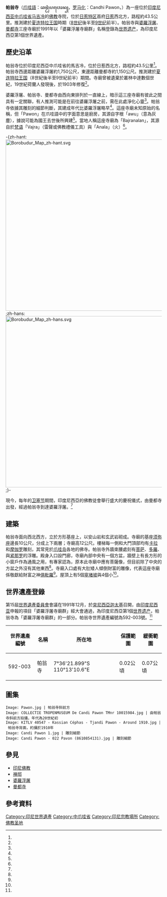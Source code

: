 {{coord|7|36|21.899|S|110|13|10.6|E|display=title}}
{{noteTA
|G1=unit
}}

{{世界文化遺產概要表
| site_img       = Candi Pawon (2).JPG
| site_img_capt  = 帕翁寺
| site_img_width = 260px
| part_of        = 婆羅浮屠寺廟群
| zh_name        = 帕翁寺
| en_name        = Pawon Temple
| fr_name        = Temple de Pawon
| Region         = 亞洲和太平洋地區
| country        = {{IDN}}
| criterion_c    = (i) (ii) (iv)
| ID             = 592-003
| rg_year        = 1991
| org_url        = http://whc.unesco.org/en/list/592
| locmapin       = Indonesia Java
| coordinates    = {{coord|7|36|21.899|S|110|13|10.6|E}}
}}

'''帕翁寺'''（[[爪哇語|爪哇語]]：ꦕꦤ꧀ꦝꦶ​ꦥꦮꦺꦴꦤ꧀，[[罗马化|罗马化]]：Candhi Pawon，{{lang-id|Candi Pawon}}）為一座位於[[印度尼西亚|印度尼西亚]][[中爪哇省|中爪哇省]][[马吉冷|马吉冷]]的[[佛教|佛教]]寺院，位於[[日惹特区|日惹特区]]首府[[日惹|日惹]]西北方，路程約43.5公里。推測建於[[夏连特拉王国|夏连特拉王国]]時期（[[8世纪|8世纪]]後半至[[9世纪|9世纪]]前半）。帕翁寺與[[婆羅浮屠|婆羅浮屠]]、[[曼都寺|曼都寺]]三座寺廟於1991年以「婆羅浮屠寺廟群」名稱登錄為[[世界遗产|世界遗产]]，為印度尼西亞第1個世界遺產。

== 歷史沿革 ==
帕翁寺位於印度尼西亞中爪哇省的馬吉冷，位於日惹西北方，路程約43.5公里<ref name="Indonesia-Tourism"/>。帕翁寺西邊距離婆羅浮屠約1,750公尺，東邊距離曼都寺約1,150公尺。推測建於[[夏连特拉王国|夏连特拉王国]]（8世紀後半至9世紀前半）期間。寺廟曾被遺棄於叢林中達數個世紀，19世紀荷蘭人發現後，於1903年修復<ref name="世界佛教美術圖說大辭典"/>{{rp|2-471}}。

婆羅浮屠、帕翁寺、曼都寺由西向東排列於一直線上，暗示這三座寺廟有彼此之間具有一定關聯，有人推測可能是在前往婆羅浮屠之前，需在此處淨化心靈<ref name="Marzuki"/>{{rp|6}}。帕翁寺依據其雕刻的細節判斷，其建成年代比婆羅浮屠略早<ref name="Moens"/>。這座寺廟未知原始的名稱，但「Pawon」在爪哇語中的字面意思是廚房，其源自字根「awu」（意為灰塵），據說可能為{{link-id|拉凱·瓦拉克|Rakai Warak}}國王去世後所興建<ref name="perpusnas"/>。當地人稱這座寺廟為「Bajranalan」，其源自於[[梵语|梵语]]「Vajra」（雷聲或佛教禮儀工具）與「Anala」（火）<ref name="Soetarno"/>{{rp|103}}。

-{zh-hant:[[File:Borobudur_Map_zh-hant.svg|550px]];zh-hans:[[File:Borobudur_Map_zh-hans.svg|550px]];}-{{clear}}

現今，每年的[[卫塞节|卫塞节]]期間，印度尼西亞的佛教徒會舉行盛大的慶祝儀式，由曼都寺出發，經過帕翁寺到達婆羅浮屠。<ref name="Waisak"/>

== 建築 ==

帕翁寺面向西北西方，立於方形基座上，以安山岩和玄武岩砌成。寺廟的基座[[须弥座|须弥座]]邊長10公尺，分成上下兩層；寺廟高12公尺。樓梯每一側和大門頂部均有[[卡拉_(梵文)|卡拉]]和[[摩伽罗|摩伽罗]]雕刻，其常見於[[爪哇岛|爪哇岛]]各地的佛寺。帕翁寺外牆束腰處刻有[[菩萨|菩萨]]、[[多羅菩薩|多羅]]、{{le|生命之樹 (印度教)|Kalpavriksha|生命之樹}}與[[紧那罗|紧那罗]]的浮雕。殿身入口設門廊，寺廟內部中央有一個方盆，牆壁上有長方形的小窗戶作為通風之用，有專家認為，原本此寺廟中應有菩薩像，但目前除了中央的方盆之外沒有其他東西<ref name="perpusnas"/>。寺廟入口處有大肚矮人傾倒財富的雕像，代表這座寺廟係敬獻給財富之神[[俱毗羅|俱毗羅]]<ref name="孤獨星球"/>。屋頂上有5個[[窣堵坡|窣堵坡]]與4個小{{le|拉塔 (印度教)|Ratna|拉塔}}<ref name="世界佛教美術圖說大辭典"/>{{rp|2-471}}。

== 世界遺產登錄 ==

第15屆[[世界遺產委員會|世界遺產委員會]]會議在1991年12月，於[[突尼西亞|突尼西亞]][[迦太基|迦太基]]召開，由[[印度尼西亚|印度尼西亚]]申報的項目「婆羅浮屠寺廟群」經大會通過，為印度尼西亞第1個[[世界遗产|世界遗产]]，帕翁寺為「婆羅浮屠寺廟群」的一部分。帕翁寺世界遺產編號為592-003號。<ref name="UNESCO_592"/>

{{世界遺產基準|1|2|4}}

{| class="wikitable" width="70%" style="text-align:center"
|+
! 世界遺產編號
! 名稱
! 所在地
! 保護範圍
! 緩衝範圍
|-
| 592-003
| 帕翁寺
| 7°36'21.899"S 110°13'10.6"E
| 0.02公頃
| 0.07公頃
|}

== 圖集 ==
<gallery mode="packed">
 Image: Pawon.jpg | 帕翁寺斜前方
 Image: COLLECTIE TROPENMUSEUM De Candi Pawon TMnr 10015984.jpg | 由帕翁寺斜前方拍攝，年代為20世紀初
 Image: KITLV 40547 - Kassian Céphas - Tjandi Pawon - Around 1910.jpg | 帕翁寺背面，約攝於1910年
 Image: Candi Pawon 1.jpg | 雕刻細節
 Image: Candi Pawon - 022 Pavon (8610854131).jpg | 雕刻細節
</gallery>

== 參見 ==
{{Commons|Category:Candi Pawon}}
*[[印尼佛教|印尼佛教]]
*[[禅邸|禅邸]]
*[[婆羅浮屠|婆羅浮屠]]
*[[曼都寺|曼都寺]]

== 參考資料 ==
{{Reflist|30em|refs=

<ref name="Indonesia-Tourism">{{cite web |title=Pawon Temple in Borobudur Sub-District, Yogyakarta Special Region |url=https://www.indonesia-tourism.com/yogyakarta/pawon_temple.html |publisher=Indonesia-Tourism.com |accessdate=2021-12-30 |language=en |archive-date=2022-01-26 |archive-url=https://web.archive.org/web/20220126080617/https://www.indonesia-tourism.com/yogyakarta/pawon_temple.html |dead-url=no }}</ref>

<ref name="Marzuki">{{cite book |author1=Yazir Marzuki |author2=Toeti Heraty |title=Borobudur. (3rd Edition) |url=https://archive.org/details/borobudur0000marz | publisher=Djambatan |year=1989 |isbn=9789794280782 |language=en }}</ref>

<ref name="Moens">{{cite book |author1=J. L. Moens |others=Mark Long 翻譯 |title=''Barabudur, Mendut en Pawon en hun onderlinge samenhang'' |trans-title=Barabudur, Mendut and Pawon and their mutual relationship |year=2007 |publisher=borobudur |url=https://asisbiz.com/Indonesia/Barabudur-Mendut-Pawon.pdf |accessdate=2021-12-30 |language=en |archive-date=2022-01-26 |archive-url=https://web.archive.org/web/20220126080653/https://asisbiz.com/Indonesia/Barabudur-Mendut-Pawon.pdf |dead-url=no }}</ref>

<ref name="perpusnas">{{cite web |title=Pawon |url=https://candi.perpusnas.go.id/temples_en/deskripsi-central_java-pawon_38 |publisher=National Library of Indonesia |accessdate=2021-12-30 |language=en |archive-date=2022-01-26 |archive-url=https://web.archive.org/web/20220126081014/https://candi.perpusnas.go.id/temples_en/deskripsi-central_java-pawon_38 |dead-url=no }}</ref>

<ref name="Soetarno">{{cite book |author1=Soetarno |title=''Aneka candi kuno di Indonesia'' |trans-title=Ancient Temples in Indonesia |date=2002-11 |publisher=Dahara Prize |isbn=9789795010982 |language=id }}</ref>

<ref name="UNESCO_592">{{Cite web |url=http://whc.unesco.org/en/list/592 |title=Borobudur Temple Compounds |work=World Heritage List |publisher=UNESCO World Heritage Centre |language=en  |accessdate=2021-12-30 |archive-date=2017-10-10 |archive-url=https://web.archive.org/web/20171010150711/http://whc.unesco.org/en/list/592 |dead-url=no }}</ref>

<ref name="Waisak">{{cite web |title=The Meaning of Procession|work=Waisak |publisher=Walubi (Buddhist Council of Indonesia) |url=http://www.walubi.or.id/waisak/waisak_emakna_prosesi.shtml |language=en  |accessdate=2006-12-13 |archive-url=https://web.archive.org/web/20090211113440/http://www.walubi.or.id/waisak/waisak_emakna_prosesi.shtml |archive-date=2009-02-11 |url-status=dead }}</ref>

<ref name="世界佛教美術圖說大辭典">{{cite book |editor=佛光大藏經編修委員會 |title=世界佛教美術圖說大辭典 |date=2013-04-01 |publisher=佛光山宗委會 |isbn=9789865844004 |language=zh-hant }}</ref>

<ref name="孤獨星球">{{cite web |title=Candi Pawon |url=https://www.lonelyplanet.com/indonesia/java/borobudur/attractions/candi-pawon/a/poi-sig/1216718/356565 |website=[[孤獨星球|孤獨星球]] |accessdate=2021-12-30 |language=en |archive-date=2022-02-02 |archive-url=https://web.archive.org/web/20220202045455/https://www.lonelyplanet.com/indonesia/java/borobudur/attractions/candi-pawon/a/poi-sig/1216718/356565 |dead-url=no }}</ref>

}}

{{Authority control}}
{{印尼世界遗产}}
[[Category:印尼世界遺產|Category:印尼世界遺產]]
[[Category:中爪哇省|Category:中爪哇省]]
[[Category:印尼宗教場所|Category:印尼宗教場所]]
[[Category:佛教圣地|Category:佛教圣地]]